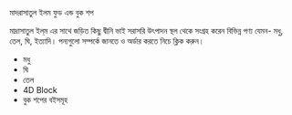 
<SEO pageTitle="মাদরাসাতুল ইলম ফুড এন্ড বুক শপ" />
<Box maxWidth={960} margin="0 auto" padding={{ xs: 3, sm: 4 }}>
  <Text variant="h2" textAlign="center">
    মাদরাসাতুল ইলম ফুড এন্ড বুক শপ
  </Text>
  <Divider />
  <Breadcrumb
    links={[
      { url: '/', name: 'নীড়পাতা' },
      { url: '/finance/', name: 'আর্থিক ব্যাপার' },
    ]}
  />
  <Divider />

মাদ্রাসাতুল ইল্‌ম এর সাথে জড়িত কিছু দ্বীনি ভাই সরাসরি উৎপাদন স্থল থেকে সংগ্রহ করেন বিভিন্ন পণ্য যেমন- মধু, তেল, ঘি, ইত্যাদি। পন্যগুলো সম্পর্কে জানতে ও অর্ডার করতে নিচে ক্লিক করুন।

- মধু
- ঘি
- তেল
- <Link to="./4d-block">4D Block</Link>
- <Link to="./library">বুক শপের বইসমূহ</Link>

</Box>
